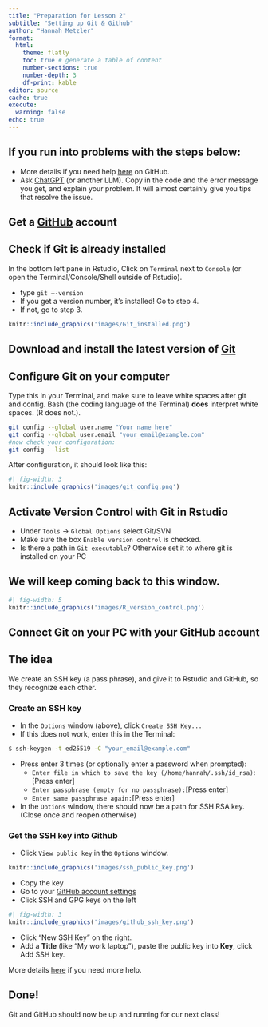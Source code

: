 ```yaml
---
title: "Preparation for Lesson 2"
subtitle: "Setting up Git & Github"
author: "Hannah Metzler"
format: 
  html:
    theme: flatly
    toc: true # generate a table of content
    number-sections: true
    number-depth: 3
    df-print: kable
editor: source
cache: true
execute: 
  warning: false
echo: true
---
```


## If you run into problems with the steps below: 

- More details if you need help [here](https://docs.github.com/en/get-started/getting-started-with-git/set-up-git) on GitHub.
- Ask [ChatGPT](https://chat.openai.com/) (or another LLM). Copy in the code and the error message you get, and explain your problem. It will almost certainly give you tips that resolve the issue. 

## Get a [GitHub](https://github.com/) account

## Check if Git is already installed

In the bottom left pane in Rstudio, Click on `Terminal` next to `Console` (or open the Terminal/Console/Shell outside of Rstudio).

-   type `git –-version`
-   If you get a version number, it's installed! Go to step 4.
-   If not, go to step 3.

```r
knitr::include_graphics('images/Git_installed.png')
```

## Download and install the latest version of [Git](https://git-scm.com/downloads)

## Configure Git on your computer

Type this in your Terminal, and make sure to leave white spaces after git and config. Bash (the coding language of the Terminal) **does** interpret white spaces. (R does not.).

```bash
git config --global user.name "Your name here"
git config --global user.email "your_email@example.com"
#now check your configuration: 
git config --list 
```

After configuration, it should look like this:

```r
#| fig-width: 3
knitr::include_graphics('images/git_config.png')
```

## Activate Version Control with Git in Rstudio

-   Under `Tools` -\> `Global Options` select Git/SVN
-   Make sure the box `Enable version control` is checked.
-   Is there a path in `Git executable`? Otherwise set it to where git is installed on your PC

::: callout-important
## We will keep coming back to this window.

```r
#| fig-width: 5
knitr::include_graphics('images/R_version_control.png')
```
:::

## Connect Git on your PC with your GitHub account

::: callout-tip
## The idea

We create an SSH key (a pass phrase), and give it to Rstudio and GitHub, so they recognize each other.
:::

### Create an SSH key

-   In the `Options` window (above), click `Create SSH Key...`
-   If this does not work, enter this in the Terminal:

```bash
$ ssh-keygen -t ed25519 -C "your_email@example.com"
```

-   Press enter 3 times (or optionally enter a password when prompted):
    -   `Enter file in which to save the key (/home/hannah/.ssh/id_rsa)`: \[Press enter\]
    -   `Enter passphrase (empty for no passphrase):`\[Press enter\]
    -   `Enter same passphrase again:`\[Press enter\]
-   In the `Options` window, there should now be a path for SSH RSA key. (Close once and reopen otherwise)

### Get the SSH key into Github

-   Click `View public key` in the `Options` window.

```r
knitr::include_graphics('images/ssh_public_key.png')
```

-   Copy the key
-   Go to your [GitHub account settings](https://github.com/settings/profile)
-   Click SSH and GPG keys on the left

```r
#| fig-width: 3
knitr::include_graphics('images/github_ssh_key.png')
```

-   Click “New SSH Key” on the right.
-   Add a **Title** (like “My work laptop”), paste the public key into **Key**, click Add SSH key.

More details [here](https://docs.github.com/en/authentication/connecting-to-github-with-ssh/adding-a-new-ssh-key-to-your-github-account) if you need more help.

::: callout-tip
## Done!

Git and GitHub should now be up and running for our next class!
:::
